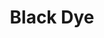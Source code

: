 ---
title: "Black Dye"
meta_title: "Black Dye craft"
description: "Craft de Black Dye"
rank: "c"
draft: false
name: "Black Dye"
recipe_img: "https://wiki.pokexgames.com/images/4/4c/Black_Dye.png"
level: 44
craft_time: 60
result: 1
value_npc: 1
ingredients:
  - name: "Dark Gem"
    quantity: 100
    item_img: "https://wiki.pokexgames.com/images/2/21/DarkGem.png"
    value_npc: 1
  - name: "Black Fins"
    quantity: 7
    item_img: "https://wiki.pokexgames.com/images/d/dc/Black_Fin.png"
    value_npc: 1
---